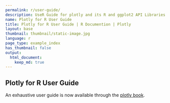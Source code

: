 ```yaml
---
permalink: r/user-guide/
description: UseR Guide for plotly and its R and ggplot2 API Libraries.
name: Plotly for R User Guide
title: Plotly for R User Guide | R Documention | Plotly
layout: base
thumbnail: thumbnail/static-image.jpg
language: r
page_type: example_index
has_thumbnail: false
output:
  html_document:
    keep_md: true
---
```


## Plotly for R User Guide

An exhaustive user guide is now available through the [plotly book](https://cpsievert.github.io/plotly_book/).

